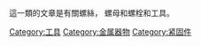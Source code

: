 {{Catnav|頁面分類|人类社会|科技|工程技术|机械工程|机械零件|紧固件}}
這一類的文章是有關螺絲， 螺母和螺栓和工具。

{{Catmore}}
{{Commons cat|Screws}}

[[Category:工具|Category:工具]]
[[Category:金属器物|Category:金属器物]]
[[Category:紧固件|Category:紧固件]]